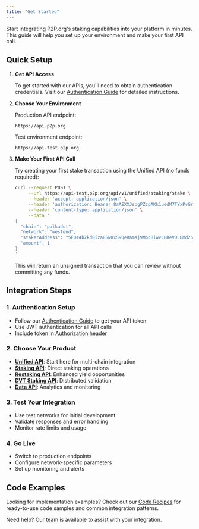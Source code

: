 ```yaml
---
title: "Get Started"
---
```


Start integrating P2P.org's staking capabilities into your platform in minutes. This guide will help you set up your environment and make your first API call.

## Quick Setup

1. **Get API Access**

   To get started with our APIs, you'll need to obtain authentication credentials. Visit our [Authentication Guide](/docs/authentication) for detailed instructions.

2. **Choose Your Environment**

   Production API endpoint:

   ```
   https://api.p2p.org
   ```

   Test environment endpoint:

   ```
   https://api-test.p2p.org
   ```

3. **Make Your First API Call**

   Try creating your first stake transaction using the Unified API (no funds required):

   ```sh Bash
   curl --request POST \
        --url https://api-test.p2p.org/api/v1/unified/staking/stake \
        --header 'accept: application/json' \
        --header 'authorization: Bearer 8aAEXXJsogPZzpAKk1uedM7TYxPvGrBi' \
        --header 'content-type: application/json' \
        --data '
   {
     "chain": "polkadot",
     "network": "westend",
     "stakerAddress": "5FU44bZkd8iza8Sw8xS9QeRamsj9MpcBiwvLBReVDLBmd25q",
     "amount": 1
   }
   '
   ```

   This will return an unsigned transaction that you can review without committing any funds.

## Integration Steps

### 1. Authentication Setup

* Follow our [Authentication Guide](/docs/authentication) to get your API token
* Use JWT authentication for all API calls
* Include token in Authorization header

### 2. Choose Your Product

* [**Unified API**](/docs/unified-api-overview): Start here for multi-chain integration
* [**Staking API**](/docs/staking-overview): Direct staking operations
* [**Restaking API**](/docs/restaking-overview): Enhanced yield opportunities
* [**DVT Staking API**](/docs/overview-dvt-solutions): Distributed validation
* [**Data API**](/docs/overview): Analytics and monitoring

### 3. Test Your Integration

* Use test networks for initial development
* Validate responses and error handling
* Monitor rate limits and usage

### 4. Go Live

* Switch to production endpoints
* Configure network-specific parameters
* Set up monitoring and alerts

## Code Examples

Looking for implementation examples? Check out our [Code Recipes](/recipes) for ready-to-use code samples and common integration patterns.

Need help? Our [team](/docs/contacts) is available to assist with your integration.